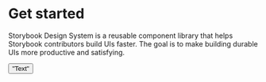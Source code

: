 
<Meta title="Design System|Intro" />

# Get started

Storybook Design System is a reusable component library that helps Storybook contributors build UIs faster. The goal is to make building durable UIs more productive and satisfying.

<Button>"Text"</Button>
